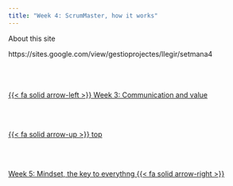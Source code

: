 ```yaml
---
title: "Week 4: ScrumMaster, how it works"
---
```


About this site

https://sites.google.com/view/gestioprojectes/llegir/setmana4<!--- navLinks -->
<br><br>
<div class=row>
<br>
<div class='column left previous'>
<br>
[{{< fa solid arrow-left >}} Week 3: Communication and value](/scrum/week3.qmd)
<br>
</div>
<br>
<div class='column center'>
<br>
[{{< fa solid arrow-up >}} top](#top)
<br>
</div>
<br>
<div class='column right next'>
<br>
[Week 5: Mindset, the key to everythng  {{< fa solid arrow-right >}}](/scrum/week5.qmd)
<br>
</div>
<br>
</div>
